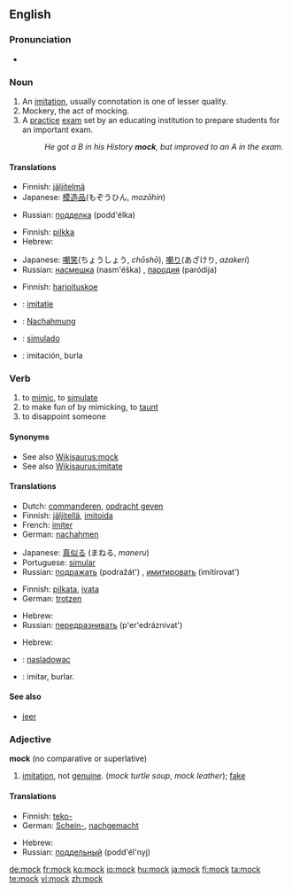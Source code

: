 ==English==

===Pronunciation===
* {{audio|en-us-mock.ogg|Audio (US)}}
*: {{rhymes|ɒk}}

===Noun===
{{en-noun}}

# An [[imitation]], usually connotation is one of lesser quality.
# Mockery, the act of mocking.
# A [[practice]] [[exam]] set by an educating institution to prepare students for an important exam.
#: ''He got a B in his History '''mock''', but improved to an A in the exam.''

====Translations====
{{trans-top|an imitation}}
* Finnish: [[jäljitelmä]]
* Japanese: [[模造品]](もぞうひん, ''mozōhin'')
{{trans-mid}}
* Russian: [[подделка]] (podd'élka) {{f}}
{{trans-bottom}}

{{trans-top|act of mocking}}
* Finnish: [[pilkka]]
* Hebrew: {{he-translation|סניטה|snitá}} {{f}}
{{trans-mid}}
* Japanese: [[嘲笑]](ちょうしょう, ''chōshō''), [[嘲り]](あざけり, ''azakeri'')
* Russian: [[насмешка]] (nasm'éška) {{f}}, [[пародия]] (paródija) {{f}}
{{trans-bottom}}

{{trans-top|a school exam}}
* Finnish: [[harjoituskoe]]
{{trans-mid}}
{{trans-bottom}}

{{checktrans-top}}
* {{ttbc|Dutch}}: [[imitatie]]
* {{ttbc|German}}: [[Nachahmung]] {{f}}
* {{ttbc|Portuguese}}: [[simulado]]
* {{ttbc|Spanish}}: imitación, burla
{{trans-bottom}}

===Verb===
{{en-verb}}

# to [[mimic]], to [[simulate]]
# to make fun of by mimicking, to [[taunt]]
# to disappoint someone

====Synonyms====
* See also [[Wikisaurus:mock]]
* See also [[Wikisaurus:imitate]]

====Translations====
{{trans-top|to mimic}}
* Dutch: [[commanderen]], [[opdracht geven]]
* Finnish: [[jäljitellä]], [[imitoida]]
* French: [[imiter]]
* German: [[nachahmen]]
{{trans-mid}}
* Japanese: [[真似る]] (まねる, ''maneru'')
* Portuguese: [[simular]]
* Russian: [[подражать]] (podražát') {{impf}}, [[имитировать]] (imitírovat') {{impf}}
{{trans-bottom}}

{{trans-top|to taunt}}
* Finnish: [[pilkata]], [[ivata]]
* German: [[trotzen]]
{{trans-mid}}
* Hebrew: {{he-translation|לסנוט|lisnót}}
* Russian: [[передразнивать]] (p'er'edráznivat') {{impf}}
{{trans-bottom}}

{{trans-top|to disappoint someone}}
* Hebrew: {{he-translation|לאכזב|le`akhzév}}
{{trans-mid}}
{{trans-bottom}}

{{checktrans-top}}
* {{ttbc|Polish}}: [[nasladowac]]
* {{ttbc|Spanish}}: imitar, burlar.
{{trans-bottom}}

====See also====
* [[jeer]]

===Adjective===
'''mock''' (no comparative or superlative)

# [[imitation]], not [[genuine]].  (''mock turtle soup'', ''mock leather''); [[fake]]

====Translations====
{{trans-top|imitation, not genuine}}
* Finnish: [[teko-]]
* German: [[Schein-]], [[nachgemacht]]
{{trans-mid}}
* Hebrew: {{he-translation|-דמה|-déme}}
* Russian: [[поддельный]] (podd'él'nyj)
{{trans-bottom}}

[[de:mock]]
[[fr:mock]]
[[ko:mock]]
[[io:mock]]
[[hu:mock]]
[[ja:mock]]
[[fi:mock]]
[[ta:mock]]
[[te:mock]]
[[vi:mock]]
[[zh:mock]]